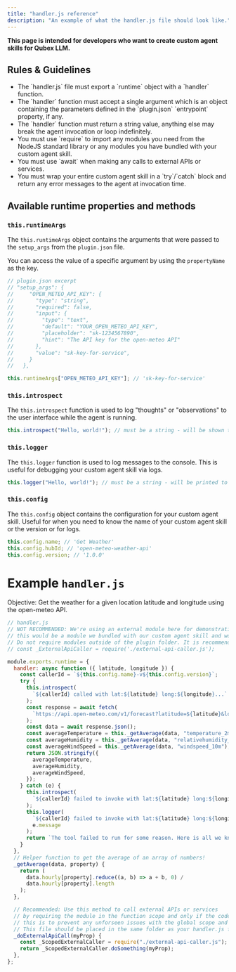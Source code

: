 ```yaml
---
title: "handler.js reference"
description: "An example of what the handler.js file should look like."
---
```


**This page is intended for developers who want to create custom agent skills for Qubex LLM.**

## Rules & Guidelines

<ul className="nx-list-disc nx-list-inside nx-flex nx-flex-col nx-gap-2 nx-mt-2">
  <li>
    The `handler.js` file must export a `runtime` object with a `handler`
    function.
  </li>
  <li>
    The `handler` function must accept a single argument which is an object
    containing the parameters defined in the `plugin.json` `entrypoint`
    property, if any.
  </li>
  <li>
    The `handler` function must return a string value, anything else may break
    the agent invocation or loop indefinitely.
  </li>
  <li>
    You must use `require` to import any modules you need from the NodeJS
    standard library or any modules you have bundled with your custom agent
    skill.
  </li>
  <li>
    You must use `await` when making any calls to external APIs or services.
  </li>
  <li>
    You must wrap your entire custom agent skill in a `try`/`catch` block and
    return any error messages to the agent at invocation time.
  </li>
</ul>

## Available runtime properties and methods

### `this.runtimeArgs`

The `this.runtimeArgs` object contains the arguments that were passed to the `setup_args` from the `plugin.json` file.

You can access the value of a specific argument by using the `propertyName` as the key.

```js
// plugin.json excerpt
// "setup_args": {
//     "OPEN_METEO_API_KEY": {
//       "type": "string",
//       "required": false,
//       "input": {
//         "type": "text",
//         "default": "YOUR_OPEN_METEO_API_KEY",
//         "placeholder": "sk-1234567890",
//         "hint": "The API key for the open-meteo API"
//       },
//       "value": "sk-key-for-service",
//     }
//   },

this.runtimeArgs["OPEN_METEO_API_KEY"]; // 'sk-key-for-service'
```

### `this.introspect`

The `this.introspect` function is used to log "thoughts" or "observations" to the user interface while the agent is running.

```js
this.introspect("Hello, world!"); // must be a string - will be shown to user
```

### `this.logger`

The `this.logger` function is used to log messages to the console. This is useful for debugging your custom agent skill via logs.

```js
this.logger("Hello, world!"); // must be a string - will be printed to console while the agent is running
```

### `this.config`

The `this.config` object contains the configuration for your custom agent skill. Useful for when you need to know the name of your custom agent skill or the version or for logs.

```js
this.config.name; // 'Get Weather'
this.config.hubId; // 'open-meteo-weather-api'
this.config.version; // '1.0.0'
```

# Example `handler.js`

Objective: Get the weather for a given location latitude and longitude using the open-meteo API.

```js
// handler.js
// NOT RECOMMENDED: We're using an external module here for demonstration purposes
// this would be a module we bundled with our custom agent skill and would be located in the same folder as our handler.js file
// Do not require modules outside of the plugin folder. It is recommended to use require within a function scope instead of the global scope.
// const _ExternalApiCaller = require('./external-api-caller.js');

module.exports.runtime = {
  handler: async function ({ latitude, longitude }) {
    const callerId = `${this.config.name}-v${this.config.version}`;
    try {
      this.introspect(
        `${callerId} called with lat:${latitude} long:${longitude}...`
      );
      const response = await fetch(
        `https://api.open-meteo.com/v1/forecast?latitude=${latitude}&longitude=${longitude}&current_weather=true&hourly=temperature_2m,relativehumidity_2m,windspeed_10m`
      );
      const data = await response.json();
      const averageTemperature = this._getAverage(data, "temperature_2m");
      const averageHumidity = this._getAverage(data, "relativehumidity_2m");
      const averageWindSpeed = this._getAverage(data, "windspeed_10m");
      return JSON.stringify({
        averageTemperature,
        averageHumidity,
        averageWindSpeed,
      });
    } catch (e) {
      this.introspect(
        `${callerId} failed to invoke with lat:${latitude} long:${longitude}. Reason: ${e.message}`
      );
      this.logger(
        `${callerId} failed to invoke with lat:${latitude} long:${longitude}`,
        e.message
      );
      return `The tool failed to run for some reason. Here is all we know ${e.message}`;
    }
  },
  // Helper function to get the average of an array of numbers!
  _getAverage(data, property) {
    return (
      data.hourly[property].reduce((a, b) => a + b, 0) /
      data.hourly[property].length
    );
  },

  // Recommended: Use this method to call external APIs or services
  // by requiring the module in the function scope and only if the code execution reaches that line
  // this is to prevent any unforseen issues with the global scope and module loading/unloading.
  // This file should be placed in the same folder as your handler.js file.
  _doExternalApiCall(myProp) {
    const _ScopedExternalCaller = require("./external-api-caller.js");
    return _ScopedExternalCaller.doSomething(myProp);
  },
};
```

